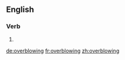 ==English==

===Verb===
{{head|en}}

# {{present participle of|overblow|lang=en}}

[[de:overblowing]]
[[fr:overblowing]]
[[zh:overblowing]]